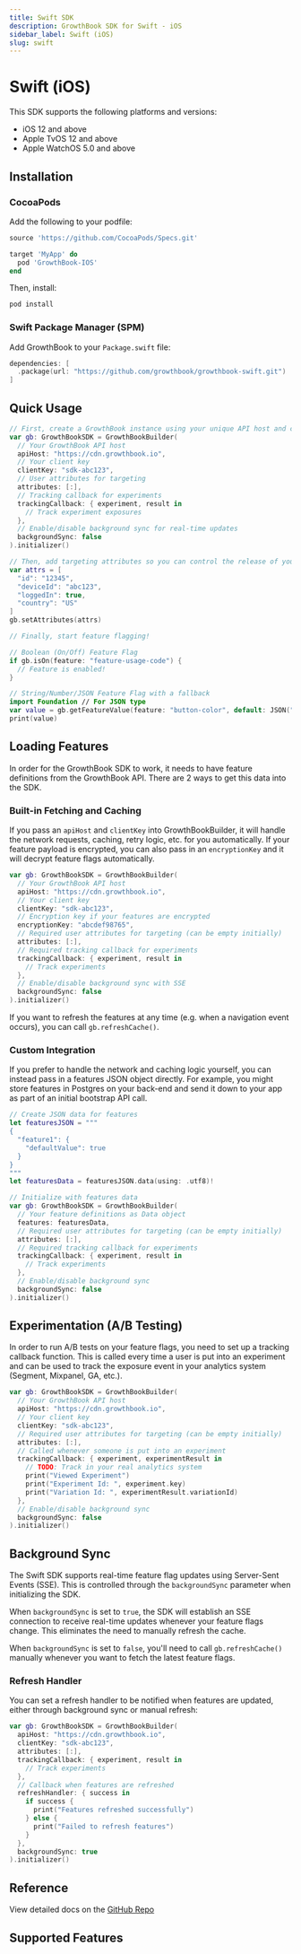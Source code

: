 ```yaml
---
title: Swift SDK
description: GrowthBook SDK for Swift - iOS
sidebar_label: Swift (iOS)
slug: swift
---
```



# Swift (iOS)

This SDK supports the following platforms and versions:

- iOS 12 and above
- Apple TvOS 12 and above
- Apple WatchOS 5.0 and above

<SdkResources sdk="swift" />

## Installation

### CocoaPods

Add the following to your podfile:

```ruby
source 'https://github.com/CocoaPods/Specs.git'

target 'MyApp' do
  pod 'GrowthBook-IOS'
end
```

Then, install:

```bash
pod install
```

### Swift Package Manager (SPM)

Add GrowthBook to your `Package.swift` file:

```swift
dependencies: [
  .package(url: "https://github.com/growthbook/growthbook-swift.git")
]
```

## Quick Usage

```swift
// First, create a GrowthBook instance using your unique API host and client key
var gb: GrowthBookSDK = GrowthBookBuilder(
  // Your GrowthBook API host
  apiHost: "https://cdn.growthbook.io",
  // Your client key
  clientKey: "sdk-abc123",
  // User attributes for targeting
  attributes: [:],
  // Tracking callback for experiments
  trackingCallback: { experiment, result in
    // Track experiment exposures
  },
  // Enable/disable background sync for real-time updates
  backgroundSync: false
).initializer()

// Then, add targeting attributes so you can control the release of your features
var attrs = [
  "id": "12345",
  "deviceId": "abc123",
  "loggedIn": true,
  "country": "US"
]
gb.setAttributes(attrs)

// Finally, start feature flagging!

// Boolean (On/Off) Feature Flag
if gb.isOn(feature: "feature-usage-code") {
  // Feature is enabled!
}

// String/Number/JSON Feature Flag with a fallback
import Foundation // For JSON type
var value = gb.getFeatureValue(feature: "button-color", default: JSON("blue"))
print(value)
```

## Loading Features

In order for the GrowthBook SDK to work, it needs to have feature definitions from the GrowthBook API. There are 2 ways to get this data into the SDK.

### Built-in Fetching and Caching

If you pass an `apiHost` and `clientKey` into GrowthBookBuilder, it will handle the network requests, caching, retry logic, etc. for you automatically. If your feature payload is encrypted, you can also pass in an `encryptionKey` and it will decrypt feature flags automatically.

```swift
var gb: GrowthBookSDK = GrowthBookBuilder(
  // Your GrowthBook API host
  apiHost: "https://cdn.growthbook.io",
  // Your client key
  clientKey: "sdk-abc123",
  // Encryption key if your features are encrypted
  encryptionKey: "abcdef98765",
  // Required user attributes for targeting (can be empty initially)
  attributes: [:],
  // Required tracking callback for experiments
  trackingCallback: { experiment, result in
    // Track experiments
  },
  // Enable/disable background sync with SSE
  backgroundSync: false
).initializer()
```

If you want to refresh the features at any time (e.g. when a navigation event occurs), you can call `gb.refreshCache()`.

### Custom Integration

If you prefer to handle the network and caching logic yourself, you can instead pass in a features JSON object directly. For example, you might store features in Postgres on your back-end and send it down to your app as part of an initial bootstrap API call.

```swift
// Create JSON data for features
let featuresJSON = """
{
  "feature1": {
    "defaultValue": true
  }
}
"""
let featuresData = featuresJSON.data(using: .utf8)!

// Initialize with features data
var gb: GrowthBookSDK = GrowthBookBuilder(
  // Your feature definitions as Data object
  features: featuresData,
  // Required user attributes for targeting (can be empty initially)
  attributes: [:],
  // Required tracking callback for experiments
  trackingCallback: { experiment, result in
    // Track experiments
  },
  // Enable/disable background sync
  backgroundSync: false
).initializer()
```

## Experimentation (A/B Testing)

In order to run A/B tests on your feature flags, you need to set up a tracking callback function. This is called every time a user is put into an experiment and can be used to track the exposure event in your analytics system (Segment, Mixpanel, GA, etc.).

```swift
var gb: GrowthBookSDK = GrowthBookBuilder(
  // Your GrowthBook API host
  apiHost: "https://cdn.growthbook.io",
  // Your client key
  clientKey: "sdk-abc123",
  // Required user attributes for targeting (can be empty initially)
  attributes: [:],
  // Called whenever someone is put into an experiment
  trackingCallback: { experiment, experimentResult in
    // TODO: Track in your real analytics system
    print("Viewed Experiment")
    print("Experiment Id: ", experiment.key)
    print("Variation Id: ", experimentResult.variationId)
  },
  // Enable/disable background sync
  backgroundSync: false
).initializer()
```

## Background Sync

The Swift SDK supports real-time feature flag updates using Server-Sent Events (SSE). This is controlled through the `backgroundSync` parameter when initializing the SDK.

When `backgroundSync` is set to `true`, the SDK will establish an SSE connection to receive real-time updates whenever your feature flags change. This eliminates the need to manually refresh the cache.

When `backgroundSync` is set to `false`, you'll need to call `gb.refreshCache()` manually whenever you want to fetch the latest feature flags.

### Refresh Handler

You can set a refresh handler to be notified when features are updated, either through background sync or manual refresh:

```swift
var gb: GrowthBookSDK = GrowthBookBuilder(
  apiHost: "https://cdn.growthbook.io",
  clientKey: "sdk-abc123",
  attributes: [:],
  trackingCallback: { experiment, result in
    // Track experiments
  },
  // Callback when features are refreshed
  refreshHandler: { success in
    if success {
      print("Features refreshed successfully")
    } else {
      print("Failed to refresh features")
    }
  },
  backgroundSync: true
).initializer()
```

## Reference

View detailed docs on the [GitHub Repo](https://github.com/growthbook/growthbook-swift)

## Supported Features

<SdkSupportedFeatures sdk="swift" />
